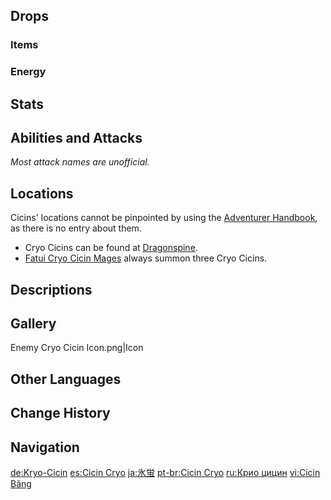{{Enemy Infobox
|image    = Enemy Cryo Cicin.png
|dmgtype  = Cryo
|weakpoint = no
|type     = Common Enemies
|family   = Mystical Beasts
|group    = Cicins
|location = [[Dragonspine]]
}}
{{Enemy Intro}}

==Drops==
===Items===
{{Drops Table|type=Cicins}}

===Energy===
{{Energy Drops
|type  = Cryo
|hp1   = 60
|p1    = 1
|hp2   = 0
|p2    = 1
}}

==Stats==
{{Enemy Stats
|phys_res     = -50%
|cryo_res     = 50%
|hp_ratio     = .5
|hp_type      = 1
|atk_ratio    = .8
}}

==Abilities and Attacks==
''Most attack names are unofficial.''
{{Enemy Attacks
|name_1 = Cryo Bolt
|desc_1 = Fires a bolt at the player, dealing '''100% ATK''' as {{Color|Cryo DMG}}.
|file_1 = Cryo Cicin Bolt
}}

==Locations==
Cicins' locations cannot be pinpointed by using the [[Adventurer Handbook]], as there is no entry about them.
*Cryo Cicins can be found at [[Dragonspine]].
*[[Fatui Cryo Cicin Mage]]s always summon three Cryo Cicins.

==Descriptions==
{{Description|Little creatures that can ever so slightly manipulate Cryo.<br />They and other such creatures are known collectively as Cicins. They are individually very weak, but it is precisely because they are weak that they have evolved unique methods of movement that allow them to avoid predators.|[[Archive]]}}

==Gallery==
<gallery>
Enemy Cryo Cicin Icon.png|Icon
</gallery>

==Other Languages==
{{Other Languages
|en      = Cryo Cicin
|zhs     = 冰萤
|zhs_rm  = Bīngyíng
|zht     = 冰螢
|zht_rm  = Bīngyíng
|zh_tl   = Cryo Firefly
|ja      = {{Rubi|氷|ひょう|蛍|けい}}
|ja_rm   = Hyoukei
|ja_tl   = Cryo Firefly
|ko      = 얼음 치친
|ko_rm   = Eoleum Chichin
|ko_tl   = Cryo Cicin
|es      = Cicin Cryo
|es_tl   = Cryo Cicin
|fr      = Cryoluciole
|fr_tl   = Cryo Firefly
|ru      = Крио цицин
|ru_tl   = Cryo Cicin
|th      = Cryo Cicin
|vi      = Cicin Băng
|vi_tl   = Cryo Cicin
|de      = Kryo-Cicin
|de_tl   = Cryo Cicin
|id      = Cryo Cicin
|pt      = Cicin Cryo
|pt_tl   = Cryo Cicin
|tr      = Buz Cicin
|tr_tl   = 
|it      = Cicin di Cryo
|it_tl   = 
}}

==Change History==
{{Change History|1.2}}

==Navigation==
{{Enemy Navbox|type=Common}}

[[de:Kryo-Cicin]]
[[es:Cicin Cryo]]
[[ja:氷蛍]]
[[pt-br:Cicin Cryo]]
[[ru:Крио цицин]]
[[vi:Cicin Băng]]